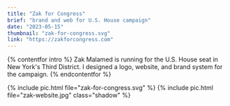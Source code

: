 ```yaml
---
title: "Zak for Congress"
brief: "brand and web for U.S. House campaign"
date: "2023-05-15"
thumbnail: "zak-for-congress.svg"
link: "https://zakforcongress.com"
---
```


{% contentfor intro %}
Zak Malamed is running for the U.S. House seat in New York's Third District. I designed a logo, website, and brand system for the campaign.
{% endcontentfor %}

{% include pic.html file="zak-for-congress.svg" %}
{% include pic.html file="zak-website.jpg" class="shadow" %}
